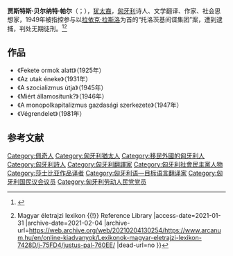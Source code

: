 {{Eastern name order|匈牙利语|匈牙利人名}}

'''贾斯特斯·贝尔纳特·帕尔'''（{{lang-hu|Justus Bernát Pál}}；{{bd|1905年|4月7日|1965年|12月28日|catidx=J}}），[[犹太裔|犹太裔]]，[[匈牙利|匈牙利]]诗人、文学翻译、作家、社会思想家，1949年被指控参与以[[拉依克·拉斯洛|拉依克·拉斯洛]]为首的“托洛茨基间谍集团”案，遭到逮捕，判处无期徒刑。<ref>{{Cite web |url=http://www.rev.hu/history_of_45/szerviz/kislex/biograf_uk/justus.htm |title=Justus, Pál (1905–1965) |access-date=2021-01-31 |archive-date=2020-10-28 |archive-url=https://web.archive.org/web/20201028055831/http://rev.hu/history_of_45/szerviz/kislex/biograf_uk/justus.htm |dead-url=no }}</ref><ref>{{Cite web |url=https://www.arcanum.hu/en/online-kiadvanyok/Lexikonok-magyar-eletrajzi-lexikon-7428D/j-75FD4/justus-pal-760EE/ |title=Justus Pál {{!}} Magyar életrajzi lexikon {{!}} Reference Library |access-date=2021-01-31 |archive-date=2021-02-04 |archive-url=https://web.archive.org/web/20210204130254/https://www.arcanum.hu/en/online-kiadvanyok/Lexikonok-magyar-eletrajzi-lexikon-7428D/j-75FD4/justus-pal-760EE/ |dead-url=no }}</ref>

== 作品 ==
*《Fekete ormok alatt》（1925年）
*《Az utak éneke》（1931年）
*《A szocializmus útja》（1945年）
*《Miért államosítunk?》（1946年）
*《A monopolkapitalizmus gazdasági szerkezete》（1947年）
*《Végrendelet》（1981年）

== 参考文献 ==
{{Reflist}}

[[Category:佩奇人|Category:佩奇人]]
[[Category:匈牙利猶太人|Category:匈牙利猶太人]]
[[Category:移民外國的匈牙利人|Category:移民外國的匈牙利人]]
[[Category:匈牙利詩人|Category:匈牙利詩人]]
[[Category:匈牙利翻譯家|Category:匈牙利翻譯家]]
[[Category:匈牙利社會民主黨人物|Category:匈牙利社會民主黨人物]]
[[Category:莎士比亚作品译者|Category:莎士比亚作品译者]]
[[Category:匈牙利语—目标语言翻译家|Category:匈牙利语—目标语言翻译家]]
[[Category:匈牙利国民议会议员|Category:匈牙利国民议会议员]]
[[Category:匈牙利劳动人民党党员|Category:匈牙利劳动人民党党员]]